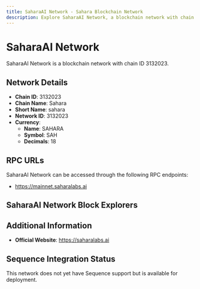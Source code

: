 ```yaml
--- 
title: SaharaAI Network - Sahara Blockchain Network
description: Explore SaharaAI Network, a blockchain network with chain ID 3132023. Learn about its native currency, SAHARA, and how to interact with the network.
---
```


# SaharaAI Network

SaharaAI Network is a blockchain network with chain ID 3132023.

## Network Details

- **Chain ID**: 3132023
- **Chain Name**: Sahara
- **Short Name**: sahara
- **Network ID**: 3132023
- **Currency**: 
  - **Name**: SAHARA
  - **Symbol**: SAH
  - **Decimals**: 18

## RPC URLs

SaharaAI Network can be accessed through the following RPC endpoints:

- https://mainnet.saharalabs.ai

## SaharaAI Network Block Explorers



## Additional Information

- **Official Website**: https://saharalabs.ai

## Sequence Integration Status

This network does not yet have Sequence support but is available for deployment.
